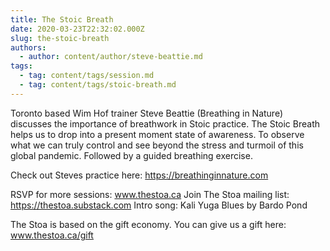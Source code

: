 ```yaml
---
title: The Stoic Breath
date: 2020-03-23T22:32:02.000Z
slug: the-stoic-breath
authors:
  - author: content/author/steve-beattie.md
tags:
  - tag: content/tags/session.md
  - tag: content/tags/stoic-breath.md
---
```


Toronto based Wim Hof trainer Steve Beattie (Breathing in Nature) discusses the importance of breathwork in Stoic practice. The Stoic Breath helps us to drop into a present moment state of awareness. To observe what we can truly control and see beyond the stress and turmoil of this global pandemic. Followed by a guided breathing exercise. 

Check out Steves practice here: https://breathinginnature.com

RSVP for more sessions: www.thestoa.ca
Join The Stoa mailing list: https://thestoa.substack.com
Intro song: Kali Yuga Blues by Bardo Pond

The Stoa is based on the gift economy. You can give us a gift here: www.thestoa.ca/gift
